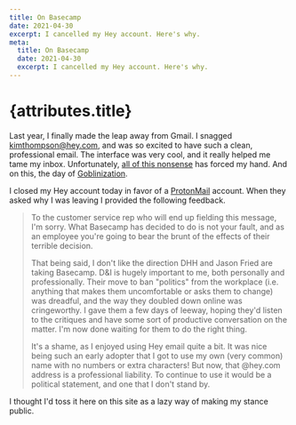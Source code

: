```yaml
---
title: On Basecamp
date: 2021-04-30
excerpt: I cancelled my Hey account. Here's why.
meta:
  title: On Basecamp
  date: 2021-04-30
  excerpt: I cancelled my Hey account. Here's why.
---
```


# {attributes.title}

Last year, I finally made the leap away from Gmail. I snagged kimthompson@hey.com, and was so excited to have such a clean, professional email. The interface was very cool, and it really helped me tame my inbox. Unfortunately, [all of this nonsense](https://www.theverge.com/2021/4/27/22406673/basecamp-political-speech-policy-controversy) has forced my hand. And on this, the day of [Goblinization](https://www.joeydevilla.com/2021/04/30/its-april-30-2021-happy-goblinization-day/).

I closed my Hey account today in favor of a [ProtonMail](https://protonmail.com/) account. When they asked why I was leaving I provided the following feedback.

> To the customer service rep who will end up fielding this message, I'm sorry. What Basecamp has decided to do is not your fault, and as an employee you're going to bear the brunt of the effects of their terrible decision.
>
> That being said, I don't like the direction DHH and Jason Fried are taking Basecamp. D&I is hugely important to me, both personally and professionally. Their move to ban "politics" from the workplace (i.e. anything that makes them uncomfortable or asks them to change) was dreadful, and the way they doubled down online was cringeworthy. I gave them a few days of leeway, hoping they'd listen to the critiques and have some sort of productive conversation on the matter. I'm now done waiting for them to do the right thing.
>
> It's a shame, as I enjoyed using Hey email quite a bit. It was nice being such an early adopter that I got to use my own (very common) name with no numbers or extra characters! But now, that @hey.com address is a professional liability. To continue to use it would be a political statement, and one that I don't stand by.

I thought I'd toss it here on this site as a lazy way of making my stance public.
